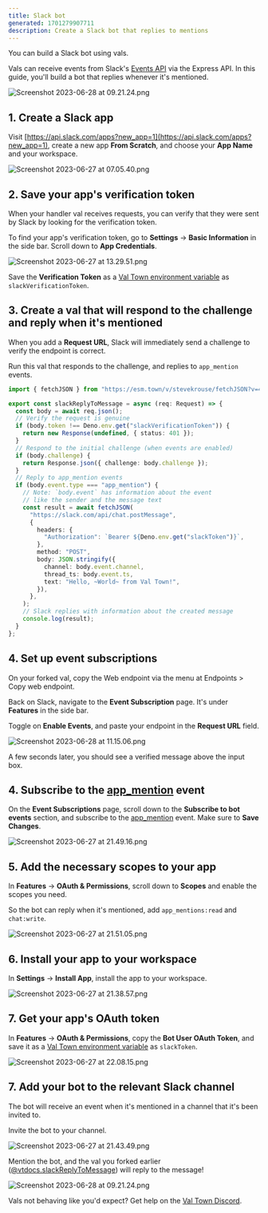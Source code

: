 ```yaml
---
title: Slack bot
generated: 1701279907711
description: Create a Slack bot that replies to mentions
---
```


You can build a Slack bot using vals.

Vals can receive events from Slack's
[Events API](https://api.slack.com/apis/connections/events-api) via the Express
API. In this guide, you'll build a bot that replies whenever it's mentioned.

![Screenshot 2023-06-28 at 09.21.24.png](./a-slack-bot-that-replies-to-mentions/screenshot_2023-06-28_at_092124.png)

## 1. Create a Slack app

Visit
[https://api.slack.com/apps?new_app=1](https://api.slack.com/apps?new_app=1),
create a new app **From Scratch**, and choose your **App Name** and your
workspace.

![Screenshot 2023-06-27 at 07.05.40.png](./send-messages-to-slack/screenshot_2023-06-27_at_070540.png)

## 2. Save your app's verification token

When your handler val receives requests, you can verify that they were sent by
Slack by looking for the verification token.

To find your app's verification token, go to **Settings** → **Basic
Information** in the side bar. Scroll down to **App Credentials**.

![Screenshot 2023-06-27 at 13.29.51.png](./a-slack-bot-that-replies-to-mentions/screenshot_2023-06-27_at_132951.png)

Save the **Verification Token** as a
[Val Town environment variable](https://www.val.town/settings/environment-variables) as
`slackVerificationToken`.

## 3. Create a val that will respond to the challenge and reply when it's mentioned

When you add a **Request URL**, Slack will immediately send a challenge to
verify the endpoint is correct.

Run this val that responds to the challenge, and replies to `app_mention`
events.

```ts title="Reply to message val" val
import { fetchJSON } from "https://esm.town/v/stevekrouse/fetchJSON?v=41";

export const slackReplyToMessage = async (req: Request) => {
  const body = await req.json();
  // Verify the request is genuine
  if (body.token !== Deno.env.get("slackVerificationToken")) {
    return new Response(undefined, { status: 401 });
  }
  // Respond to the initial challenge (when events are enabled)
  if (body.challenge) {
    return Response.json({ challenge: body.challenge });
  }
  // Reply to app_mention events
  if (body.event.type === "app_mention") {
    // Note: `body.event` has information about the event
    // like the sender and the message text
    const result = await fetchJSON(
      "https://slack.com/api/chat.postMessage",
      {
        headers: {
          "Authorization": `Bearer ${Deno.env.get("slackToken")}`,
        },
        method: "POST",
        body: JSON.stringify({
          channel: body.event.channel,
          thread_ts: body.event.ts,
          text: "Hello, ~World~ from Val Town!",
        }),
      },
    );
    // Slack replies with information about the created message
    console.log(result);
  }
};
```

## 4. Set up event subscriptions

On your forked val, copy the Web endpoint via the menu at Endpoints > Copy web
endpoint.

Back on Slack, navigate to the **Event Subscription** page. It's under
**Features** in the side bar.

Toggle on **Enable Events**, and paste your endpoint in the **Request URL**
field.

![Screenshot 2023-06-28 at 11.15.06.png](./a-slack-bot-that-replies-to-mentions/screenshot_2023-06-28_at_111506.png)

A few seconds later, you should see a verified message above the input box.

## 4. Subscribe to the [app_mention](https://api.slack.com/events/app_mention) event

On the **Event Subscriptions** page, scroll down to the **Subscribe to bot
events** section, and subscribe to the
[app_mention](https://api.slack.com/events/app_mention) event. Make sure to
**Save Changes**.

![Screenshot 2023-06-27 at 21.49.16.png](./a-slack-bot-that-replies-to-mentions/screenshot_2023-06-27_at_214916.png)

## 5. Add the necessary scopes to your app

In **Features** → **OAuth & Permissions**, scroll down to **Scopes** and enable
the scopes you need.

So the bot can reply when it's mentioned, add `app_mentions:read` and
`chat:write`.

![Screenshot 2023-06-27 at 21.51.05.png](./a-slack-bot-that-replies-to-mentions/screenshot_2023-06-27_at_215105.png)

## 6. Install your app to your workspace

In **Settings** → **Install App**, install the app to your workspace.

![Screenshot 2023-06-27 at 21.38.57.png](./a-slack-bot-that-replies-to-mentions/screenshot_2023-06-27_at_213857.png)

## 7. Get your app's OAuth token

In **Features** → **OAuth & Permissions**, copy the **Bot User OAuth Token**,
and save it as a [Val Town environment variable](https://www.val.town/settings/environment-variables) as
`slackToken`.

![Screenshot 2023-06-27 at 22.08.15.png](./a-slack-bot-that-replies-to-mentions/screenshot_2023-06-27_at_220815.png)

## 7. Add your bot to the relevant Slack channel

The bot will receive an event when it's mentioned in a channel that it's been
invited to.

Invite the bot to your channel.

![Screenshot 2023-06-27 at 21.43.49.png](./a-slack-bot-that-replies-to-mentions/screenshot_2023-06-27_at_214349.png)

Mention the bot, and the val you forked earlier
([@vtdocs.slackReplyToMessage](https://www.val.town/v/vtdocs.slackReplyToMessage))
will reply to the message!

![Screenshot 2023-06-28 at 09.21.24.png](./a-slack-bot-that-replies-to-mentions/screenshot_2023-06-28_at_092124-1.png)

Vals not behaving like you'd expect? Get help on the
[Val Town Discord](https://discord.gg/dHv45uN5RY).
